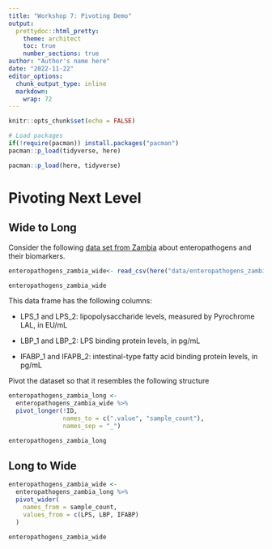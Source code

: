 ```yaml
---
title: "Workshop 7: Pivoting Demo"
output:
  prettydoc::html_pretty:
    theme: architect
    toc: true
    number_sections: true
author: "Author's name here"
date: "2022-11-22"
editor_options: 
  chunk_output_type: inline
  markdown: 
    wrap: 72
---
```


```r
knitr::opts_chunk$set(echo = FALSE)

# Load packages 
if(!require(pacman)) install.packages("pacman")
pacman::p_load(tidyverse, here)

```

```r
pacman::p_load(here, tidyverse)
```

# Pivoting Next Level

## Wide to Long

Consider the following [data set from
Zambia](https://zenodo.org/record/4571669) about enteropathogens and
their biomarkers.

```r
enteropathogens_zambia_wide<- read_csv(here("data/enteropathogens_zambia_wide.csv"))

enteropathogens_zambia_wide
```

This data frame has the following columns:

-   LPS_1 and LPS_2: lipopolysaccharide levels, measured by Pyrochrome
    LAL, in EU/mL

-   LBP_1 and LBP_2: LPS binding protein levels, in pg/mL

-   IFABP_1 and IFAPB_2: intestinal-type fatty acid binding protein
    levels, in pg/mL

Pivot the dataset so that it resembles the following structure

```r
enteropathogens_zambia_long <- 
  enteropathogens_zambia_wide %>% 
  pivot_longer(!ID, 
               names_to = c(".value", "sample_count"), 
               names_sep = "_")

enteropathogens_zambia_long
```

## Long to Wide

```r
enteropathogens_zambia_wide <-
  enteropathogens_zambia_long %>%
  pivot_wider(
    names_from = sample_count,
    values_from = c(LPS, LBP, IFABP)
  )

enteropathogens_zambia_wide
```
